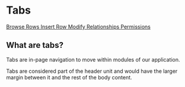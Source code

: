 
<Meta title="Design system/Navigation/Tabs" />

# Tabs

<Canvas>
  <div class="border-b border-gray-200 mb-lg bg-legacybg">
    <nav class="flex space-x-4" aria-label="Tabs">
      <a
        href="#!"
        class="border-transparent text-muted hover:border-gray-300 whitespace-nowrap py-xs px-sm border-b-2 font-semibold"
      >
        Browse Rows
      </a>
      <a
        href="#!"
        class="border-transparent text-muted hover:border-gray-300 whitespace-nowrap py-xs px-sm border-b-2 font-semibold"
      >
        Insert Row
      </a>
      <a
        href="#!"
        class="border-yellow-500 text-yellow-500 whitespace-nowrap py-xs px-sm border-b-2 font-semibold"
        aria-current="page"
      >
        Modify
      </a>
      <a
        href="#!"
        class="border-transparent text-muted hover:border-gray-300 whitespace-nowrap py-xs px-sm border-b-2 font-semibold"
      >
        Relationships
      </a>
      <a
        href="#!"
        class="border-transparent text-muted hover:border-gray-300 whitespace-nowrap py-xs px-sm border-b-2 font-semibold"
      >
        Permissions
      </a>
    </nav>
  </div>
</Canvas>

## What are tabs?

Tabs are in-page navigation to move within modules of our application.

Tabs are considered part of the header unit and would have the larger margin between it and the rest of the body content.
